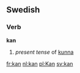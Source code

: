==Swedish==
===Verb===
'''kan'''
#''present tense'' of [[kunna]]

[[fr:kan]]
[[nl:kan]]
[[pl:Kan]]
[[sv:kan]]
